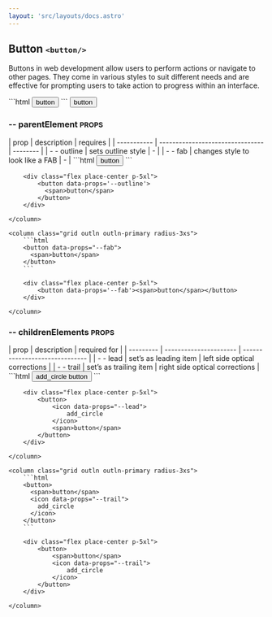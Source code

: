 ```yaml
---
layout: 'src/layouts/docs.astro'
---
```


## Button <small class="clr-subtext txt-nm txt-lowercase"> `<button/>` </small>

Buttons in web development allow users to perform actions or navigate to other pages.
They come in various styles to suit different needs and are effective for prompting
users to take action to progress within an interface.

<grid class='grid cols-2 outln outln-primary radius-3xs'>
  ```html
  <button>
    <span>button</span>
  </button>
  ```
  <column class='flex place-center p-5xl'>
    <button>
      <span>button</span>
    </button>
  </column>
</grid>

### -- parentElement <small class="clr-subtext txt-sm"> PROPS </small>

<ly-slider tmpl-expand>
  | prop        | description                      | requires |
  | ----------- | -------------------------------- | -------- |
  | - - outline | sets outline style               | -        |
  | - - fab     | changes style to look like a FAB | -        |
</ly-slider>

<grid class="grid cols-2 g-sm">
    <column class="grid outln outln-primary radius-3xs">
        ```html
        <button data-props="--outline">
          <span>button</span>
        </button>
        ```

        <div class="flex place-center p-5xl">
            <button data-props='--outline'>
              <span>button</span>
            </button>
        </div>

    </column>

    <column class="grid outln outln-primary radius-3xs">
        ```html
        <button data-props="--fab">
          <span>button</span>
        </button>
        ```

        <div class="flex place-center p-5xl">
            <button data-props='--fab'><span>button</span></button>
        </div>

    </column>

</grid>

### -- childrenElements <small class="clr-subtext txt-sm"> PROPS </small>

<ly-slider tmpl-expand>
  | prop      | description            | required for                   |
  | --------- | ---------------------- | ------------------------------ |
  | - - lead  | set’s as leading item  | left side optical corrections  |
  | - - trail | set’s as trailing item | right side optical corrections |
</ly-slider>

<grid class="grid cols-2 g-sm">
    <column class="grid outln outln-primary radius-3xs">
        ```html
        <button>
          <icon data-props="--lead">
            add_circle
          </icon>
          <span>button</span>
        </button>
        ```

        <div class="flex place-center p-5xl">
            <button>
                <icon data-props="--lead">
                    add_circle
                </icon>
                <span>button</span>
            </button>
        </div>

    </column>

    <column class="grid outln outln-primary radius-3xs">
        ```html
        <button>
          <span>button</span>
          <icon data-props="--trail">
            add_circle
          </icon>
        </button>
        ```

        <div class="flex place-center p-5xl">
            <button>
                <span>button</span>
                <icon data-props="--trail">
                    add_circle
                </icon>
            </button>
        </div>

    </column>

</grid>
